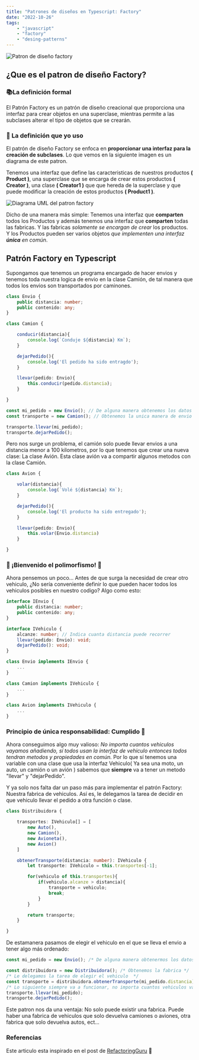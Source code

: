 ```yaml
---
title: "Patrones de diseños en Typescript: Factory"
date: "2022-10-26"
tags:
    - "javascript"
    - "factory"
    - "desing-patterns"
---
```


![Patron de diseño factory](/factory-method-es.png)

## ¿Que es el patron de diseño Factory?

### 📚La definición formal

El Patrón Factory es un patrón de diseño creacional que proporciona una interfaz para crear objetos en una superclase, mientras permite a las subclases alterar el tipo de objetos que se crearán.

### 📘 La definición que yo uso

El patrón de diseño Factory se enfoca en **proporcionar una interfaz para la creación de subclases**. Lo que vemos en la siguiente imagen es un diagrama de este patron.

Tenemos una interfaz que define las caracteristicas de nuestros productos **( Product )**, una superclase que se encarga de crear estos productos **( Creator )**, una clase **( Creator1 )** que que hereda de la superclase y que puede modificar la creación de estos productos **( Product1 )**. 

![Diagrama UML del patron factory](/Design_Factory_Method_Design_Pattern.jpg)

Dicho de una manera más simple: Tenemos una interfaz que **comparten** todos los Productos y además tenemos una interfaz que **comparten** todas las fabricas. Y las fabricas *solamente se encargan de crear* los productos. Y los Productos pueden ser varios objetos *que implementen una interfaz **única** en común*.

## Patrón Factory en Typescript

Supongamos que tenemos un programa encargado de hacer envios y tenemos toda nuestra logica de envio en la clase Camión, de tal manera que todos los envios son transportados por caminones.

```typescript
class Envio {
    public distancia: number;
    public contenido: any;
}

class Camion {

    conducir(distancia){
        console.log(`Conduje ${distancia} Km`);
    }

    dejarPedido(){
        console.log('El pedido ha sido entragdo');
    }

    llevar(pedido: Envio){
        this.conducir(pedido.distancia);
    }

}

const mi_pedido = new Envio(); // De alguna manera obtenemos los datos del envio
const transporte = new Camion(); // Obtenemos la unica manera de envio que tenemos

transporte.llevar(mi_pedido);
transporte.dejarPedido();
```

Pero nos surge un problema, el camión solo puede llevar envios a una distancia menor a 100 kilometros, por lo que tenemos que crear una nueva clase: La clase Avión. Esta clase avión va a compartir algunos metodos con la clase Camión.

```typescript
class Avion {

    volar(distancia){
        console.log(`Volé ${distancia} Km`);
    }

    dejarPedido(){
        console.log('El producto ha sido entregado');
    }

    llevar(pedido: Envio){
        this.volar(Envio.distancia)
    }

}
```
### 🎉 ¡Bienvenido el polimorfismo! 🎉

Ahora pensemos un poco... Antes de que surga la necesidad de crear otro vehiculo, ¿No sería conveniente definir lo que pueden hacer todos los vehiculos posibles en nuestro codigo? Algo como esto:

```typescript
interface IEnvio {
    public distancia: number;
    public contenido: any;
}

interface IVehiculo {
    alcanze: number; // Indica cuanta distancia puede recorrer
    llevar(pedido: Envio): void;
    dejarPedido(): void;
}

class Envio implements IEnvio {
    ...
}

class Camion implements IVehiculo {
    ...
}

class Avion implements IVehiculo {
    ...
}
```

### Principio de única responsabilidad: Cumplido 🦾

Ahora conseguimos algo muy valioso: *No importa cuantos vehiculos vayamos añadiendo, sí todos usan la interfaz de vehiculo entonces todos tendran metodos y propiedades en común.* Por lo que sí tenemos una variable con una clase que usa la interfaz Vehiculo( Ya sea una moto, un auto, un camión o un avión ) sabemos que **siempre** va a tener un metodo "llevar" y "dejarPedido".

Y ya solo nos falta dar un paso más para implementar el patrón Factory: Nuestra fabrica de vehiculos. Así es, le delegamos la tarea de decidir en que vehiculo llevar el pedido a otra función o clase.

```typescript
class Distribuidora {

    transportes: IVehiculo[] = [
        new Auto(),
        new Camion(),
        new Avioneta(),
        new Avion()
    ]

    obtenerTransporte(distancia: number): IVehiculo {
        let transporte: IVehiculo = this.transportes[-1];

        for(vehiculo of this.transportes){
            if(vehiculo.alcanze > distancia){
                transporte = vehiculo;
                break;
            }
        }

        return transporte;
    }

}
```

De estamanera pasamos de elegir el vehiculo en el que se lleva el envio a tener algo más ordenado:

```typescript
const mi_pedido = new Envio(); /* De alguna manera obtenermos los datos del pedido */

const distribuidora = new Distribuidora(); /* Obtenemos la fabrica */
/* Le delegamos la tarea de elegir el vehiculo  */
const transporte = distribuidora.obtenerTransporte(mi_pedido.distancia); 
/* Lo siguiente siempre va a funcionar, no importa cuantos vehiculos vayamos añadiendo  */
transporte.llevar(mi_pedido);
transporte.dejarPedido();
```

Este patron nos da una ventaja: No solo puede existir una fabrica. Puede haber una fabrica de vehiculos que solo devuelva camiones o aviones, otra fabrica que solo devuelva autos, ect...

### Referencias

Este articulo esta inspirado en el post de [RefactoringGuru](https://refactoring.guru/es/design-patterns/factory-method) 🧐